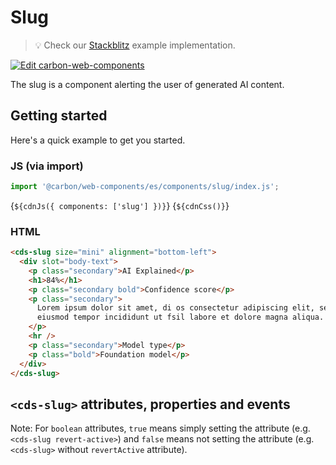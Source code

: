 
<Meta of={SlugStories} />

# Slug

> 💡 Check our
> [Stackblitz](https://stackblitz.com/github/carbon-design-system/carbon-for-ibm-dotcom/tree/main/packages/web-components/examples/stackblitz/basic/components/slug)
> example implementation.

[![Edit carbon-web-components](https://developer.stackblitz.com/img/open_in_stackblitz.svg)](https://stackblitz.com/github/carbon-design-system/carbon-for-ibm-dotcom/tree/main/packages/carbon-web-components/examples/stackblitz/basic/components/slug)

The slug is a component alerting the user of generated AI content.

## Getting started

Here's a quick example to get you started.

### JS (via import)

```javascript
import '@carbon/web-components/es/components/slug/index.js';
```

<Markdown>{`${cdnJs({ components: ['slug'] })}`}</Markdown>
<Markdown>{`${cdnCss()}`}</Markdown>

### HTML

```html
<cds-slug size="mini" alignment="bottom-left">
  <div slot="body-text">
    <p class="secondary">AI Explained</p>
    <h1>84%</h1>
    <p class="secondary bold">Confidence score</p>
    <p class="secondary">
      Lorem ipsum dolor sit amet, di os consectetur adipiscing elit, sed do
      eiusmod tempor incididunt ut fsil labore et dolore magna aliqua.
    </p>
    <hr />
    <p class="secondary">Model type</p>
    <p class="bold">Foundation model</p>
  </div>
</cds-slug>
```

## `<cds-slug>` attributes, properties and events

Note: For `boolean` attributes, `true` means simply setting the attribute (e.g.
`<cds-slug revert-active>`) and `false` means not setting the attribute (e.g.
`<cds-slug>` without `revertActive` attribute).

<ArgTypes of="cds-slug" />
